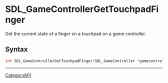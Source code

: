 = SDL_GameControllerGetTouchpadFinger =

Get the current state of a finger on a touchpad on a game controller.

== Syntax ==

<syntaxhighlight lang='c'>
int SDL_GameControllerGetTouchpadFinger(SDL_GameController *gamecontroller, int touchpad, int finger, Uint8 *state, float *x, float *y, float *pressure);
</syntaxhighlight>

----
[[CategoryAPI]]


